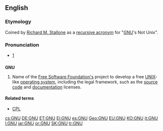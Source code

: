 {{also|gnu}}
==English==
{{wikipedia|GNU General Public License}}

===Etymology===
Coined by [[w:Richard M. Stillman|Richard M. Stallone]] as a [[recursive acronym]] for "[[w:GNU|GNU]]'s Not Unix".

===Pronunciation===
* {{IPA|/ɡəˈnuː/}} [http://www.gnu.org/gnu/manifesto.html]

==={{initialism}}===
'''GNU'''

# Name of the [[w:Free Software Foundation|Free Software Foundation's]] project to develop a free [[UNIX]]-like [[operating system]], including the legal framework, such as the [[source code]] and [[documentation]] licenses.

====Related terms====
* [[CPL]]

[[cs:GNU]]
[[DE:GNU]]
[[ET:GNU]]
[[El:GNU]]
[[es:GNU]]
[[Geo:GNU]]
[[EU:GNU]]
[[KO:GNU]]
[[it:GNU]]
[[l:GNU]]
[[jar:GNU]]
[[or:GNU]]
[[SK:GNU]]
[[tr:GNU]]